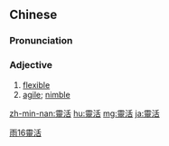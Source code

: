 {{also|灵活}}
==Chinese==
{{zh-forms|s=灵活}}

===Pronunciation===
{{zh-pron
|m=línghuó
|c=ling4 wut6
|mn=lêng-oa̍h/lêng-oa̍t
|cat=a
}}

===Adjective===
{{zh-adj}}

# [[flexible]]
# [[agile]]; [[nimble]]

[[Category:Elementary Mandarin|雨16靈活]]

[[zh-min-nan:靈活]]
[[hu:靈活]]
[[mg:靈活]]
[[ja:靈活]]